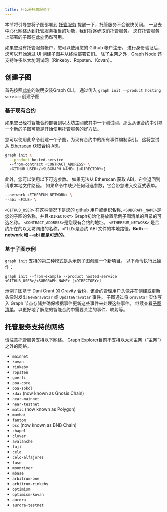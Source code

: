 ```yaml
---
title: 什么是托管服务？
---
```


本节将引导您将子图部署到 [托管服务](https://thegraph.com/hosted-service/) 提醒一下，托管服务不会很快关闭。 一旦去中心化网络达到托管服务相当的功能，我们将逐步取消托管服务。 您在托管服务上部署的子图在[此处](https://thegraph.com/hosted-service/)仍然可用。

如果您没有托管服务帐户，您可以使用您的 Github 帐户注册。 进行身份验证后，您可以开始通过 UI 创建子图并从终端部署它们。 除了主网之外，Graph Node 还支持许多以太坊测试网（Rinkeby、Ropsten、Kovan）。

## 创建子图

首先按照[此处](/developer/define-subgraph-hosted)的说明安装Graph CLI。 通过传入 `graph init --product hosting service` 创建子图

### 基于现有合约

如果您已经将智能合约部署到以太坊主网或其中一个测试网，那么从该合约中引导一个新的子图可能是开始使用托管服务的好方法。

您可以使用此命令创建一个子图，为现有合约中的所有事件编制索引。 这将尝试从 [Etherscan](https://etherscan.io/) 获取合约 ABI。

```sh
graph init \
  --product hosted-service
  --from-contract <CONTRACT_ADDRESS> \
  <GITHUB_USER>/<SUBGRAPH_NAME> [<DIRECTORY>]
```

此外，您可以使用以下可选参数。 如果无法从 Etherscan 获取 ABI，它会退回到请求本地文件路径。 如果命令中缺少任何可选参数，它会带您进入交互式表单。

```sh
--network <ETHEREUM_NETWORK> \
--abi <FILE> \
```

`<GITHUB_USER>` 在这种情况下是您的 github 用户或组织名称, `<SUBGRAPH_NAME>`是您的子图的名称，并且`<DIRECTORY>` Graph初始化将放置示例子图清单的目录的可选名称。 `<CONTRACT_ADDRESS>`是您现有合约的地址。 `<ETHEREUM_NETWORK>` 是合约所在的以太坊网络的名称。`<FILE>`是合约 ABI 文件的本地路径。**Both --network 和 --abi 都是可选的。**

### 基于子图示例

`graph init` 支持的第二种模式是从示例子图创建一个新项目。 以下命令执行此操作：

```
graph init --from-example --product hosted-service <GITHUB_USER>/<SUBGRAPH_NAME> [<DIRECTORY>]
```

示例子图基于 Dani Grant 的 Gravity 合约，该合约管理用户头像并在创建或更新头像时发出 `NewGravatar` 或 `UpdateGravatar` 事件。 子图通过将 `Gravatar` 实体写入 Graph 节点存储并确保根据事件更新这些事件来处理这些事件。 继续查看[子图清单](/developer/create-subgraph-hosted#the-subgraph-manifest)，以更好地了解您的智能合约中需要关注的事件、映射等。

## 托管服务支持的网络

请注意托管服务支持以下网络。 [Graph Explorer](https://thegraph.com/explorer)目前不支持以太坊主网（“主网”）之外的网络。

- `mainnet`
- `kovan`
- `rinkeby`
- `ropsten`
- `goerli`
- `poa-core`
- `poa-sokol`
- `xdai` (now known as Gnosis Chain)
- `near-mainnet`
- `near-testnet`
- `matic` (now known as Polygon)
- `mumbai`
- `fantom`
- `bsc` (now known as BNB Chain)
- `chapel`
- `clover`
- `avalanche`
- `fuji`
- `celo`
- `celo-alfajores`
- `fuse`
- `moonriver`
- `mbase`
- `arbitrum-one`
- `arbitrum-rinkeby`
- `optimism`
- `optimism-kovan`
- `aurora`
- `aurora-testnet`

